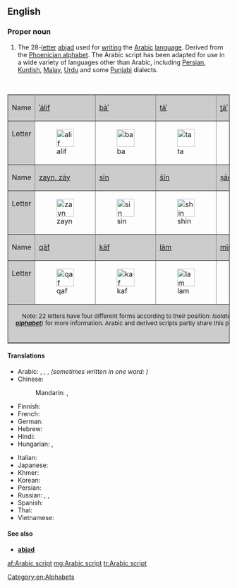 ==English==
{{wikipedia|Arabic alphabet}}

===Proper noun===
{{en-proper noun|head=[[Arabic]] [[script]]}}

# The 28-[[letter]] [[abjad]] used for [[writing]] the [[Arabic]] [[language]]. Derived from the [[Phoenician alphabet]]. The Arabic script has been adapted for use in a wide variety of languages other than Arabic, including [[Persian]], [[Kurdish]], [[Malay]], [[Urdu]] and some [[Punjabi]] dialects.

<p>&nbsp;</p>
<table align="center"  border="1" cellpadding="2" cellspacing="0">
  <tr>
    <td bgcolor="#cccccc">Name</td>
    <td bgcolor="#cccccc">[[ا|ʾálif]]</td>
    <td bgcolor="#cccccc">[[ب|bāʾ]]</td>
    <td bgcolor="#cccccc">[[ت|tāʾ]]</td>
    <td bgcolor="#cccccc">[[ث|ṯāʾ]]</td>
    <td bgcolor="#cccccc">[[ج|jīm]]</td>
    <td bgcolor="#cccccc">[[ح|ḥāʾ]]</td>
    <td bgcolor="#cccccc">[[خ|xāʾ]]</td>
    <td bgcolor="#cccccc">[[د|dāl]]</td>
    <td bgcolor="#cccccc">[[ذ|ḏāl]]</td>
    <td bgcolor="#cccccc">[[ر|rāʾ]]</td>
    </tr>
  <tr valign="top">
    <td bgcolor="#cccccc">Letter</td>
    <td>[[Image:1alif.PNG|40px|alif]]</td>
    <td>[[Image:1ba.PNG|40px|ba]]</td>
    <td>[[Image:1ta.PNG|40px|ta]]</td>
    <td>[[Image:1tha.PNG|40px|tha]]</td>
    <td>[[Image:1jim.PNG|40px|jim]]</td>
    <td>[[Image:1ha.PNG|40px|ha]]</td>
    <td>[[Image:1kha.PNG|40px|kha]]</td>
    <td>[[Image:1dal.PNG|40px|dal]]</td>
    <td>[[Image:1dhal.PNG|40px|dhal]]</td>
    <td>[[Image:1ra.PNG|40px|ra]]</td>
  </tr>
  <tr>
    <td bgcolor="#cccccc">Name</td>
    <td bgcolor="#cccccc">[[ز|zayn, zāy]]</td>
    <td bgcolor="#cccccc">[[س|sīn]]</td>
    <td bgcolor="#cccccc">[[ش|šīn]]</td>
    <td bgcolor="#cccccc">[[ص|ṣād]]</td>
    <td bgcolor="#cccccc">[[ض|ḍād]]</td>
    <td bgcolor="#cccccc">[[ط|ṭāʾ]]</td>
    <td bgcolor="#cccccc">[[ظ|ẓāʾ]]</td>
    <td bgcolor="#cccccc">[[ع|ʿayn]]</td>
    <td bgcolor="#cccccc">[[غ|ġayn]]</td>
    <td bgcolor="#cccccc">[[ف|fāʾ]]</td>
    </tr>
  <tr valign="top">
    <td bgcolor="#cccccc">Letter</td>
    <td>[[Image:1zayn.PNG|40px|zayn]]</td>
    <td>[[Image:1sin.PNG|40px|sin]]</td>
    <td>[[Image:1shin.PNG|40px|shin]]</td>
    <td>[[Image:1Sad.PNG|40px|Sad]]</td>
    <td>[[Image:1Dad.PNG|40px|Dhad]]</td>
    <td>[[Image:1Taa.PNG|40px|Ta]]</td>
    <td>[[Image:1Za.PNG|40px|Za]]</td>
    <td>[[Image:1ayn.PNG|40px|ayn]]</td>
    <td>[[Image:1ghayn.PNG|40px|ghayn]]</td>
    <td>[[Image:1fa.PNG|40px|fa]]</td>
  </tr>
  <tr>
    <td bgcolor="#cccccc">Name</td>
    <td bgcolor="#cccccc">[[ق|qāf]]</td>
    <td bgcolor="#cccccc">[[ك|kāf]]</td>
    <td bgcolor="#cccccc">[[ل|lām]]</td>
    <td bgcolor="#cccccc">[[م|mīm]]</td>
    <td bgcolor="#cccccc">[[ن|nūn]]</td>
    <td bgcolor="#cccccc">[[ه|hāʾ]]</td>
    <td bgcolor="#cccccc">[[و|wāw]]</td>
    <td bgcolor="#cccccc">[[ى|yāʾ]]</td>
    <td bgcolor="#cccccc">&nbsp;</td>
    <td bgcolor="#cccccc">&nbsp;</td>
    </tr>
  <tr valign="top">
    <td bgcolor="#cccccc">Letter</td>
    <td>[[Image:1qaf.PNG|40px|qaf]]</td>
    <td>[[Image:1kaf.PNG|40px|kaf]]</td>
    <td>[[Image:1lam.PNG|40px|lam]]</td>
    <td>[[Image:1mim.PNG|40px|mim]]</td>
    <td>[[Image:1nun.PNG|40px|nun]]</td>
    <td>[[Image:1haa.PNG|40px|ha]]</td>
    <td>[[Image:1waw.PNG|40px|waw]]</td>
    <td>[[Image:1ya.PNG|40px|ya]]</td>
    <td>&nbsp;</td>
    <td>&nbsp;</td>
    </tr>
  <tr>
    <td colspan=11 align="center" bgcolor="#cccccc"><small>Note: 22 letters have four different forms according to their position: ''Isolated, initial, medial, final''. '''ز''', '''ر''', '''ذ''', '''د''', '''ا''' and '''و''' have an identical initial and medial form, and cannot connect to the following letter (see ''Wikipedia: '''[[Arabic alphabet]]''')'' for more information. Arabic and derived scripts partly share this peculiarity with other [[abjad|abjads]] — see e.g. the Hebrew [[tsadi|ts]] ([[צ]]), which becomes [[ץ]] at the end of the word ''(called in that case [[סופית|sofiut]]: suffixes, endings)'', like four other letters.</small></td>
    </tr>
</table>

====Translations====
{{trans-top|letters of the Arabic language}}
* Arabic: {{t-|ar|حروف الهجاء|m|tr=ḥurūf al-hijāʾ|sc=Arab}}, {{t-|ar|أبجدية عربية|f|tr=ʾabjadíyya ʿarabíyya|sc=Arab}}, {{t-|ar|حروف أبجدية|m|tr=ḥurūf ʾabjadíyya|sc=Arab}}, {{t-|ar|ألف باء|f|tr=ʾálif bāʾ|sc=Arab}} ''(sometimes written in one word: {{t-|ar|ألفباء|f|tr=ʾalifbāʾ|sc=Arab}})''
* Chinese:
*: Mandarin: {{t|cmn|阿拉伯字母|tr=Ālābó zìmǔ|sc=Hani}}, {{t|cmn|阿拉伯文字|tr=Ālābó wénzì|sc=Hani}}
* Finnish: {{t+|fi|arabialainen}} {{t+|fi|kirjoitus}}
* French: {{t+|fr|alphabet arabe|m}}
* German: {{t-|de|arabisches Alphabet|n}}
* Hebrew: {{t-|he|אלפבית ערבי|sc=Hebr}}
* Hindi: {{t-|hi|अरबी लिपि|tr=arabī lipi|sc=Deva}}
* Hungarian: {{t-|hu|arab ábécé}}, {{t-|hu|arab írás}}
{{trans-mid}}
* Italian: {{t-|it|alfabeto arabo|m}}
* Japanese: {{t+|ja|アラビア文字|tr=Arabia-moji|sc=Jpan}}
* Khmer: {{t|km|អក្សរអារ៉ាប់|tr=aksɑɑ aarap|sc=Khmr}}
* Korean: {{t-|ko|아랍 문자|tr=Arap munja|sc=Kore}}
* Persian: {{t-|fa|خط عربی|sc=fa-Arab}}
* Russian: {{t|ru|[[арабский|арабское]] [[письмо]]|n|tr=arabskoje pisʹmó|sc=Cyrl}}, {{t|ru|[[арабский]] [[алфавит]]|m|tr=arábskij alfavít|sc=Cyrl}}, {{t+|ru|арабица|f|tr=arábica|sc=Cyrl}}
* Spanish: {{t-|es|alfabeto árabe|m}}
* Thai: {{t-|th|อักษรอาหรับ|tr=àksŏn aaràp|sc=Thai}}
* Vietnamese: {{t-|vi|bảng chữ cái Ả Rập}}
{{trans-bottom}}

====See also====
* '''[[abjad]]'''

[[Category:en:Alphabets]]

[[af:Arabic script]]
[[mg:Arabic script]]
[[tr:Arabic script]]